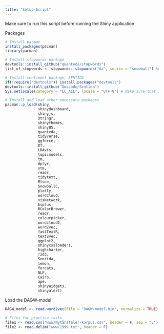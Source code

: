 ```yaml
---
title: "Setup-Script"
---
```


############### Make sure to run this script before running the Shiny application #######################

Packages
```r
# Install pacman
install_packages(pacman)
library(pacman)

# Install stopwords package
devtools::install_github("quanteda/stopwords")
list_of_stopwords <- stopwords::stopwords("da", source = "snowball") %>% c("ogsaa", "paa", "naar", "saadan")

# Install sentiment package, SENTIDA
if(!require("devtools")) install.packages("devtools")
devtools::install_github("Guscode/Sentida")
Sys.setlocale(category = "LC_ALL", locale = "UTF-8") # Make sure that sentida can work with æøå

# Install and load other necessary packages
pacman::p_load(shiny, 
               shinydashboard, 
               shinyjs, 
               stringr, 
               shinythemes,
               shinyBS,
               quanteda,
               tidyverse,
               ggforce,
               DT,
               LDAvis,
               topicmodels,
               tm, 
               dplyr,
               stm,
               readr,
               tidytext,
               Rtsne,
               SnowballC,
               plotly, 
               wordcloud, 
               visNetwork,
               bsplus,
               RColorBrewer, 
               readr, 
               colourpicker, 
               wordcloud2, 
               word2vec,
               fastTextR, 
               text2vec,
               ggplot2,
               shinycssloaders,
               highcharter,
               r2d3,
               Sentida,
               lemon,
               forcats,
               NLP,
               Cairo,
               ape,
               shinyWidgets,
               shinyalert)
```

Load the DAGW-model
```r
DAGW_model <- read.word2vec(file = "DAGW-model.bin", normalize = TRUE)

# Files for practice tasks
file1 <- read.csv("www/Nytårstaler-korpus.csv", header = F, sep = ";")
file2 <- read.delim("www/1999.txt", header = F)
```

